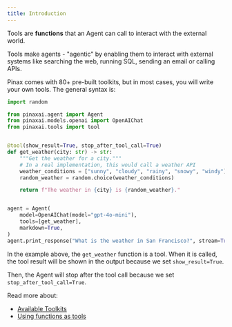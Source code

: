 ```yaml
---
title: Introduction
---
```


Tools are **functions** that an Agent can call to interact with the external world.

Tools make agents - "agentic" by enabling them to interact with external systems like searching the web, running SQL, sending an email or calling APIs.

Pinax comes with 80+ pre-built toolkits, but in most cases, you will write your own tools. The general syntax is:

```python
import random

from pinaxai.agent import Agent
from pinaxai.models.openai import OpenAIChat
from pinaxai.tools import tool


@tool(show_result=True, stop_after_tool_call=True)
def get_weather(city: str) -> str:
    """Get the weather for a city."""
    # In a real implementation, this would call a weather API
    weather_conditions = ["sunny", "cloudy", "rainy", "snowy", "windy"]
    random_weather = random.choice(weather_conditions)

    return f"The weather in {city} is {random_weather}."


agent = Agent(
    model=OpenAIChat(model="gpt-4o-mini"),
    tools=[get_weather],
    markdown=True,
)
agent.print_response("What is the weather in San Francisco?", stream=True)
```

<Tip>

In the example above, the `get_weather` function is a tool. When it is called, the tool result will be shown in the output because we set `show_result=True`.

Then, the Agent will stop after the tool call because we set `stop_after_tool_call=True`.

</Tip>


Read more about:
- [Available Toolkits](/tools/toolkits)
- [Using functions as tools](/tools/functions)
